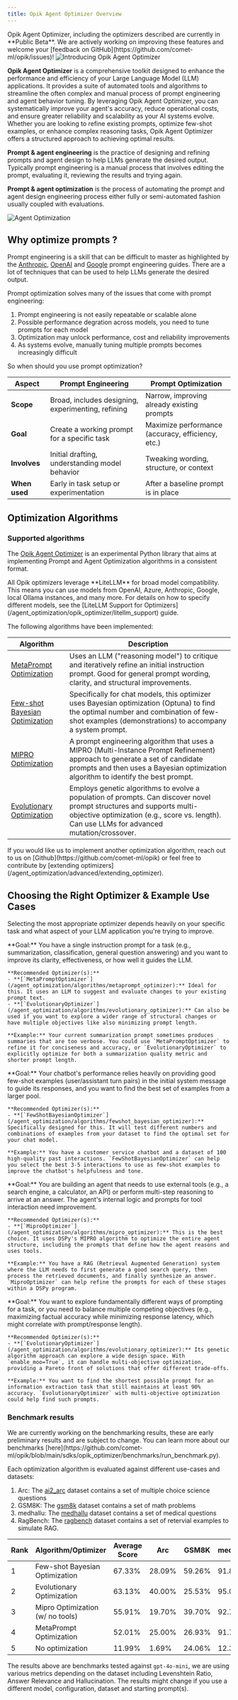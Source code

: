 ```yaml
---
title: Opik Agent Optimizer Overview
---
```

<Warning>
  Opik Agent Optimizer, including the optimizers described are currently in **Public Beta**. We are actively working on improving these features and welcome your [feedback on GitHub](https://github.com/comet-ml/opik/issues)!
</Warning>

<Frame>
  <img src="/img/agent_optimization/introducing.png" alt="Introducing Opik Agent Optimizer" />
</Frame>

**Opik Agent Optimizer** is a comprehensive toolkit designed to enhance the performance and efficiency of your Large Language Model (LLM) applications. It provides a suite of automated tools and algorithms to streamline the often complex and manual process of prompt engineering and agent behavior tuning. By leveraging Opik Agent Optimizer, you can systematically improve your agent's accuracy, reduce operational costs, and ensure greater reliability and scalability as your AI systems evolve. Whether you are looking to refine existing prompts, optimize few-shot examples, or enhance complex reasoning tasks, Opik Agent Optimizer offers a structured approach to achieving optimal results.

**Prompt & agent engineering** is the practice of designing and refining prompts and agent design to help LLMs generate the desired output. Typically prompt engineering is a manual process that involves editing the prompt, evaluating it, reviewing the results and
trying again.

**Prompt & agent optimization** is the process of automating the prompt and agent design engineering process either fully or semi-automated fashion usually coupled with evaluations.

<Frame>
  <img src="/img/agent_optimization/concept.png" alt="Agent Optimization" />
</Frame>

## Why optimize prompts ?

Prompt engineering is a skill that can be difficult to master as highlighted by the [Anthropic](https://docs.anthropic.com/en/docs/build-with-claude/prompt-engineering/overview#how-to-prompt-engineer), [OpenAI](https://help.openai.com/en/articles/6654000-best-practices-for-prompt-engineering-with-the-openai-api) and [Google](https://www.kaggle.com/whitepaper-prompt-engineering) prompt engineering guides. There are a lot of techniques that can be used to help LLMs generate the desired output.

Prompt optimization solves many of the issues that come with prompt engineering:

1. Prompt engineering is not easily repeatable or scalable alone
2. Possible performance degration across models, you need to tune prompts for each model
3. Optimization may unlock performance, cost and reliability improvements
4. As systems evolve, manually tuning multiple prompts becomes increasingly difficult

So when should you use prompt optimization?

| **Aspect**    | **Prompt Engineering**                              | **Prompt Optimization**                           |
| ------------- | --------------------------------------------------- | ------------------------------------------------- |
| **Scope**     | Broad, includes designing, experimenting, refining  | Narrow,  improving already existing prompts       |
| **Goal**      | Create a working prompt for a specific task         | Maximize performance (accuracy, efficiency, etc.) |
| **Involves**  | Initial drafting, understanding model behavior      | Tweaking wording, structure, or context           |
| **When used** | Early in task setup or experimentation              | After a baseline prompt is in place               |

## Optimization Algorithms

### Supported algorithms

The [Opik Agent Optimizer](https://pypi.org/project/opik-optimizer/) is an experimental Python library that aims at implementing Prompt and Agent Optimization algorithms in a consistent format.

<Note>
  All Opik optimizers leverage **LiteLLM** for broad model compatibility. This means you can use models from OpenAI, Azure, Anthropic, Google, local Ollama instances, and many more. For details on how to specify different models, see the [LiteLLM Support for Optimizers](/agent_optimization/opik_optimizer/litellm_support) guide.
</Note>

The following algorithms have been implemented:

| **Algorithm**                     | **Description**                                                                                                                                                                                                                            |
| --------------------------------- | ------------------------------------------------------------------------------------------------------------------------------------------------------------------------------------------------------------------------------------------ |
| [MetaPrompt Optimization](/agent_optimization/algorithms/metaprompt_optimizer)           | Uses an LLM ("reasoning model") to critique and iteratively refine an initial instruction prompt. Good for general prompt wording, clarity, and structural improvements.                                                                   |
| [Few-shot Bayesian Optimization](/agent_optimization/algorithms/fewshot_bayesian_optimizer)    | Specifically for chat models, this optimizer uses Bayesian optimization (Optuna) to find the optimal number and combination of few-shot examples (demonstrations) to accompany a system prompt.                                            |
| [MIPRO Optimization](/agent_optimization/algorithms/mipro_optimizer)                | A prompt engineering algorithm that uses a MIPRO (Multi-Instance Prompt Refinement) approach to generate a set of candidate prompts and then uses a Bayesian optimization algorithm to identify the best prompt.                           |
| [Evolutionary Optimization](/agent_optimization/algorithms/evolutionary_optimizer)         | Employs genetic algorithms to evolve a population of prompts. Can discover novel prompt structures and supports multi-objective optimization (e.g., score vs. length). Can use LLMs for advanced mutation/crossover.                       |

<Tip>
  If you would like us to implement another optimization algorithm, reach out to us on
  [Github](https://github.com/comet-ml/opik) or feel free to contribute by [extending optimizers](/agent_optimization/advanced/extending_optimizer).
</Tip>

## Choosing the Right Optimizer & Example Use Cases

Selecting the most appropriate optimizer depends heavily on your specific task and what aspect of your LLM application you're trying to improve.

<AccordionGroup>
  <Accordion title="Scenario 1: Improving a General Instruction Prompt">
    **Goal:** You have a single instruction prompt for a task (e.g., summarization, classification, general question answering) and you want to improve its clarity, effectiveness, or how well it guides the LLM.
    
    **Recommended Optimizer(s):**
    - **[`MetaPromptOptimizer`](/agent_optimization/algorithms/metaprompt_optimizer):** Ideal for this. It uses an LLM to suggest and evaluate changes to your existing prompt text.
    - **[`EvolutionaryOptimizer`](/agent_optimization/algorithms/evolutionary_optimizer):** Can also be used if you want to explore a wider range of structural changes or have multiple objectives like also minimizing prompt length.

    **Example:** Your current summarization prompt sometimes produces summaries that are too verbose. You could use `MetaPromptOptimizer` to refine it for conciseness and accuracy, or `EvolutionaryOptimizer` to explicitly optimize for both a summarization quality metric and shorter prompt length.
  </Accordion>
  <Accordion title="Scenario 2: Optimizing Few-Shot Examples for a Chatbot">
    **Goal:** Your chatbot's performance relies heavily on providing good few-shot examples (user/assistant turn pairs) in the initial system message to guide its responses, and you want to find the best set of examples from a larger pool.

    **Recommended Optimizer(s):**
    - **[`FewShotBayesianOptimizer`](/agent_optimization/algorithms/fewshot_bayesian_optimizer):** Specifically designed for this. It will test different numbers and combinations of examples from your dataset to find the optimal set for your chat model.

    **Example:** You have a customer service chatbot and a dataset of 100 high-quality past interactions. `FewShotBayesianOptimizer` can help you select the best 3-5 interactions to use as few-shot examples to improve the chatbot's helpfulness and tone.
  </Accordion>
  <Accordion title="Scenario 3: Enhancing a Tool-Using Agent or Complex Reasoning Task">
    **Goal:** You are building an agent that needs to use external tools (e.g., a search engine, a calculator, an API) or perform multi-step reasoning to arrive at an answer. The agent's internal logic and prompts for tool interaction need improvement.

    **Recommended Optimizer(s):**
    - **[`MiproOptimizer`](/agent_optimization/algorithms/mipro_optimizer):** This is the best choice. It uses DSPy's MIPRO algorithm to optimize the entire agent structure, including the prompts that define how the agent reasons and uses tools.

    **Example:** You have a RAG (Retrieval Augmented Generation) system where the LLM needs to first generate a good search query, then process the retrieved documents, and finally synthesize an answer. `MiproOptimizer` can help refine the prompts for each of these stages within a DSPy program.
  </Accordion>
  <Accordion title="Scenario 4: Discovering Novel Prompts or Multi-Objective Needs">
    **Goal:** You want to explore fundamentally different ways of prompting for a task, or you need to balance multiple competing objectives (e.g., maximizing factual accuracy while minimizing response latency, which might correlate with prompt/response length).

    **Recommended Optimizer(s):**
    - **[`EvolutionaryOptimizer`](/agent_optimization/algorithms/evolutionary_optimizer):** Its genetic algorithm approach can explore a wide design space. With `enable_moo=True`, it can handle multi-objective optimization, providing a Pareto front of solutions that offer different trade-offs.

    **Example:** You want to find the shortest possible prompt for an information extraction task that still maintains at least 90% accuracy. `EvolutionaryOptimizer` with multi-objective optimization could help find such prompts.
  </Accordion>
</AccordionGroup>

### Benchmark results

<Warning>
  We are currently working on the benchmarking results, these are early preliminary results and are subject to change.
  You can learn more about our benchmarks [here](https://github.com/comet-ml/opik/blob/main/sdks/opik_optimizer/benchmarks/run_benchmark.py).
</Warning>

Each optimization algorithm is evaluated against different use-cases and datasets:

1. Arc: The [ai2_arc](https://huggingface.co/datasets/allenai/ai2_arc) dataset contains a set of multiple choice science questions
2. GSM8K: The [gsm8k](https://huggingface.co/datasets/gsm8k) dataset contains a set of math problems
3. medhallu: The [medhallu](https://huggingface.co/datasets/UTAustin-AIHealth/MedHallu) dataset contains a set of medical questions
4. RagBench: The [ragbench](https://huggingface.co/datasets/wandb/ragbench-sentence-relevance-balanced/discussions) dataset contains a set of retervial examples to simulate RAG.

| Rank | Algorithm/Optimizer              | Average Score | Arc         | GSM8K         | medhallu         | RagBench |
| ---- | -------------------------------- | ------------- | ----------- | ------------- | ---------------- | -------- |
| 1    | Few-shot Bayesian Optimization   | 67.33%        | 28.09%      | 59.26%        | 91.80%           | 90.15%   |
| 2    | Evolutionary Optimization        | 63.13%        | 40.00%      | 25.53%        | 95.00%           | 92.00%   |
| 3    | Mipro Optimization (w/ no tools) | 55.91%        | 19.70%      | 39.70%        | 92.70%           | 89.28%   |
| 4    | MetaPrompt Optimization          | 52.01%        | 25.00%      | 26.93%        | 91.79%           | 64.31%   |
| 5    | No optimization                  | 11.99%        |  1.69%      | 24.06%        | 12.38%           |  9.81%   |

The results above are benchmarks tested against `gpt-4o-mini`, we are using various metrics depending on the dataset including Levenshtein Ratio, Answer Relevance and Hallucination. The results might change if you use a different model, configuration, dataset and starting prompt(s).